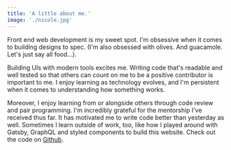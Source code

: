 ```yaml
---
title: 'A little about me.'
image: './nicole.jpg'
---
```


Front end web development is my sweet spot. I'm obsessive when it comes to building designs to spec. (I'm also obsessed with olives. And guacamole. Let's just say all food...).

Building UIs with modern tools excites me. Writing code that's readable and well tested so that others can count on me to be a positive contributor is important to me. I enjoy learning as technology evolves, and I'm persistent when it comes to understanding how something works.

Moreover, I enjoy learning from or alongside others through code review and pair programming. I'm incredibly grateful for the mentorship I've received thus far. It has motivated me to write code better than yesterday as well. Sometimes I learn outside of work, too, like how I played around with Gatsby, GraphQL and styled components to build this website. Check out the code on <a href="https://github.com/nicolemamay/personal-website" target="_blank" aria-label="External Link">Github</a>.
